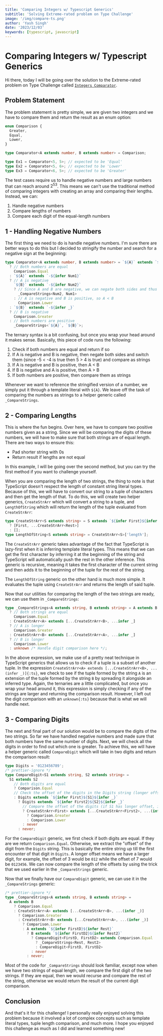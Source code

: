```yaml
---
title: 'Comparing Integers w/ Typescript Generics'
subtitle: 'Solving Extreme-rated problem on Type Challenge'
image: '/img/compare-ts.png'
author: 'Yash Singh'
date: '2023/12/03'
keywords: [typescript, javascript]
---
```


# Comparing Integers w/ Typescript Generics

Hi there, today I will be going over the solution to the Extreme-rated problem on Type Challenge called [`Integers Comparator`](https://typehero.dev/challenge/integers-comparator).

## Problem Statement

The problem statement is pretty simple, we are given two integers and we have to compare them and return the result as an enum option:

```ts
enum Comparison {
  Greater,
  Equal,
  Lower,
}

type Comparator<A extends number, B extends number> = Comparison;

type Ex1 = Comparator<5, 5>; // expected to be 'Equal'
type Ex2 = Comparator<5, 6>; // expected to be 'Lower'
type Ex3 = Comparator<6, 5>; // expected to be 'Greater'
```

The test cases require us to handle negative numbers and large numbers that can reach around $2^53$. This means we can't use the traditional method of comparing integers with creating an array and comparing their lengths. Instead, we can:

1. Handle negative numbers
2. Compare lengths of numbers
3. Compare each digit of the equal-length numbers

## 1 - Handling Negative Numbers

The first thing we need to do is handle negative numbers. I'm sure there are better ways to do this but I decided to stringify the number and search for a negative sign at the beginning:

```ts
type Comparator<A extends number, B extends number> = `${A}` extends `${B}`
  ? // Both numbers are equal
    Comparison.Equal
  : `${A}` extends `-${infer Num1}`
  ? // A is negative
    `${B}` extends `-${infer Num2}`
    ? // Since A and B are negative, we can negate both sides and thus have to switch both sides
      _CompareStrings<Num2, Num1>
    : // A is negative and B is positive, so A < B
      Comparison.Lower
  : `${B}` extends `-${infer _}`
  ? // B is negative
    Comparison.Greater
  : // Both numbers are positive
    _CompareStrings<`${A}`, `${B}`>;
```

The ternary syntax is a bit confusing, but once you wrap your head around it makes sense. Basically, this piece of code runs the following:

1. Check if both numbers are equal and return if so
2. If A is negative and B is negative, then negate both sides and switch them (since -5 < -4 is true then 5 > 4 is true) and compare as strings
3. If A is negative and B is positive, then A < B
4. If B is negative and A is positive, then A > B
5. If both numbers are positive, then compare them as strings

Whenever we want to reference the stringified version of a number, we simply put it through a template literal with `${A}`. We leave off the task of comparing the numbers as strings to a helper generic called `_CompareStrings`.

## 2 - Comparing Lengths

This is where the fun begins. Over here, we have to compare two positive numbers given as a string. Since we will be comparing the digits of these numbers, we will have to make sure that both strings are of equal length. There are two ways to ensure this:

- Pad shorter string with 0s
- Return result if lengths are not equal

In this example, I will be going over the second method, but you can try the first method if you want to challenge yourself.

When you are comparing the length of two strings, the thing to note is that TypeScript doesn't respect the length of constant string literal types. Because of this, we will have to convert our string to a tuple of characters and then get the length of that. To do this, we will create two helper generics, `CreateStrArr` which will convert a string to a tuple, and `LengthOfString` which will return the length of the tuple evaluated from `CreateStrArr`:

```ts
type CreateStrArr<S extends string> = S extends `${infer First}${infer Rest}`
  ? [First, ...CreateStrArr<Rest>]
  : [];
type LengthOfString<S extends string> = CreateStrArr<S>['length'];
```

The `CreateStrArr` generic takes advantage of the fact that TypeScript is lazy-first when it is inferring template literal types. This means that we can get the first character by inferring it at the beginning of the string and TypeScript will automatically push the rest in the other inference. This generic is recursive, meaning it takes the first character of the current string and then adds it to the beginning of the tuple for the rest of the string.

The `LengthOfString` generic on the other hand is much more simple. It evaluates the tuple using `CreateStrArr` and returns the length of said tuple.

Now that our utilities for comparing the length of the two strings are ready, we can use them in `_CompareStrings`:

```ts
type _CompareStrings<A extends string, B extends string> = A extends B
  ? // Both strings are equal
    Comparison.Equal
  : CreateStrArr<A> extends [...CreateStrArr<B>, ...infer _]
  ? // A is longer
    Comparison.Greater
  : CreateStrArr<B> extends [...CreateStrArr<A>, ...infer _]
  ? // B is longer
    Comparison.Lower
  : unknown /* Handle digit comparison here */;
```

In the above expression, we make use of a pretty neat technique in TypeScript generics that allows us to check if a tuple is a subset of another tuple. In the expression `CreateStrArr<A> extends [...CreateStrArr<B>, ...(infer _)]{:ts}`, we check to see if the tuple formed by the string `A` is an extension of the tuple formed by the string `B` by spreading it alongside an inferred type. Again, the ternaries are a little complicated, but once you wrap your head around it, this expression is simply checking if any of the strings are larger and returning the comparison result. However, I left out the digit comparison with an `unknown{:ts}` because that is what we will handle next.

## 3 - Comparing Digits

The next and final part of our solution would be to compare the digits of the two strings. So far we have handled negative numbers and made sure that both numbers have the same number of digits. Next, we will check all the digits in order to find out which one is greater. To achieve this, we will have a helper generic called `CompareDigit` which will take in two digits and return the comparison result:

```ts
type Digits = '0123456789';
/* prettier-ignore */
type CompareDigit<S1 extends string, S2 extends string> =
  S1 extends S2
    // Both digits are equal
    ? Comparison.Equal
    // Check the offset of the digits in the Digits string (longer offset means greater digit)
    : Digits extends `${infer First}${S1}${infer _}`
      ? Digits extends `${infer First2}${S2}${infer _}`
        // Compare the offset of the digits (if S1 has longer offset, it is greater)
        ? CreateStrArr<First> extends [...CreateStrArr<First2>, ...(infer _)]
          ? Comparison.Greater
          : Comparison.Lower
        : never
      : never;
```

For the `CompareDigit` generic, we first check if both digits are equal. If they are we return `Comparison.Equal`. Otherwise, we extract the "offset" of the digit from the `Digits` string. This is basically the entire string up till the first encounter of that digit in `Digits`. A longer offset means we have a larger digit, for example, the offset of 3 would be `012` while the offset of 7 would be `0123456`. We can now compare the length of the offsets by using the trick that we used earlier in the `_CompareStrings` generic.

Now that we finally have our `CompareDigit` generic, we can use it in the `_CompareStrings` generic:

```ts
/* prettier-ignore */
type _CompareStrings<A extends string, B extends string> =
  A extends B
    ? Comparison.Equal
    : CreateStrArr<A> extends [...CreateStrArr<B>, ...(infer _)]
      ? Comparison.Greater
      : CreateStrArr<B> extends [...CreateStrArr<A>, ...(infer _)]
        ? Comparison.Lower
        : A extends `${infer FirstD}${infer Rest}`
          ? B extends `${infer FirstD2}${infer Rest2}`
            ? CompareDigit<FirstD, FirstD2> extends Comparison.Equal
              ? _CompareStrings<Rest, Rest2>
              : CompareDigit<FirstD, FirstD2>
            : never
          : never;
```

Most of the code for `_CompareStrings` should look familiar, except now when we have two strings of equal length, we compare the first digit of the two strings. If they are equal, then we would recurse and compare the rest of the string, otherwise we would return the result of the current digit comparison.

## Conclusion

And that's it for this challenge! I personally really enjoyed solving this problem because it involved a lot of complex concepts such as template literal types, tuple length comparison, and much more. I hope you enjoyed this challenge as much as I did and learned something new!
